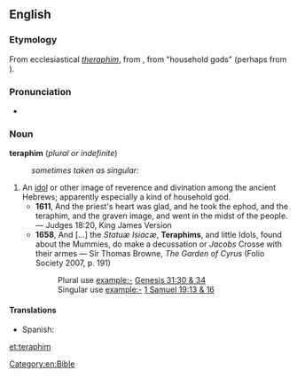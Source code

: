 ==English==

===Etymology===
From ecclesiastical {{etyl|la}} ''[[theraphim]]'', from {{etyl|grc}} {{term|lang=grc|θεραφίν}}, from {{etyl|he}} {{Hebr|[[תרפים|תְּרָפִים]]}}&#x20;{{romanization of Hebrew|t'rafím}} "household gods" (perhaps from {{etyl|sem-jar}}).

===Pronunciation===
* {{IPA|/ˈtɛɹəfɪm/}}

===Noun===
'''teraphim''' (''plural or indefinite'')

: ''sometimes taken as singular:''

{{en-noun}}

# An [[idol]] or other image of reverence and divination among the ancient Hebrews; apparently especially a kind of household god.
#* '''1611''', And the priest's heart was glad, and he took the ephod, and the teraphim, and the graven image, and went in the midst of the people. — Judges 18:20, King James Version
#* '''1658''', And [...] the ''Statuæ Isiacæ'', '''Teraphims''', and little Idols, found about the Mummies, do make a decussation or ''Jacobs'' Crosse with their armes — Sir Thomas Browne, ''The Garden of Cyrus'' (Folio Society 2007, p. 191)
#*: Plural use example:- [http://en.wikisource.org/wiki/Bible_%28World_English%29/Genesis#Chapter_31 Genesis 31:30 & 34]
#*: Singular use example:- [http://en.wikisource.org/wiki/Bible_%28World_English%29/1_Samuel#Chapter_19 1 Samuel 19:13 & 16]

====Translations====
{{trans-top|An idol or other image}}
* Spanish: {{t-|es|terafim|m}}
{{trans-mid}}
{{trans-bottom}}

[[Category:en:Bible]]

[[et:teraphim]]
